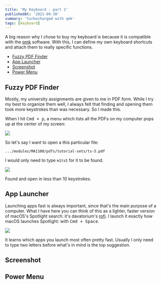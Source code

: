 ```yaml
---
title: 'My Keyboard - part 2'
publishedAt: '2021-09-30'
summary: 'turbocharged with qmk'
tags: [keyboard]
---
```


A big reason why I chose to buy my keyboard is because it is compatible with the
[qmk](https://github.com/qmk/qmk_firmware) software. With this, I can define my
own keyboard shortcuts and attach them to really specific functions.

* [Fuzzy PDF Finder](#fuzzy-pdf-finder)
* [App Launcher](#app-launcher)
* [Screenshot](#screenshot)
* [Power Menu](#power-menu)

## Fuzzy PDF Finder

Mostly, my university assignments are given to me in PDF form. While I try my
best to organize them well, I always felt that finding and opening them took
more keystrokes than was necessary. So I made this.

When I hit <Kbd>Cmd + p</Kbd>, a menu which lists all the PDFs on my computer
pops up at the center of my screen:

<Img src="/photos/fzfmenu.png" width={872} height={625} />

So let's say I want to open a this particular file:

```
.../modules/MA1100/pdfs/tutorial-sets/ts-5.pdf
```

I would only need to type `m1ts5` for it to be found.

<Img src="/photos/fzfmenu-ts5.png" width={877} height={622} />

Found and open in less than 10 keystrokes.

## App Launcher

Launching apps fast is always important, since that's the main purpose of a
computer. What I have here you can think of this as a lighter, faster version of
macOS's Spotlight search: it's davatorium's
[rofi](https://github.com/davatorium/rofi). I launch it exactly how macOS
launches Spotlight: with <Kbd>Cmd + Space</Kbd>.

<Img src="/photos/rofi.png" width={873} height={626} />

It learns which apps you launch most often pretty fast. Usually I only need to
type two letters before what's in mind is the top suggestion.

## Screenshot
## Power Menu
